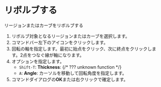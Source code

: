
# リボルブする

<Reference shortcut="" command="Revolve" button="" />

リージョンまたはカーブをリボルブする

1. リボルブ対象となるリージョンまたはカーブを選択します。
2. コマンドバー左下のアイコンをクリックします。
3. 回転の軸を指定します。最初に始点をクリック、次に終点をクリックします。2点をつなぐ線が軸になります。
4. オプションを指定します。
    - `Shift-T`: **Thickness**:  {/* ??? unknown function */}
    - `A`: **Angle**: カーソルを移動して回転角度を指定します。
5. コマンドダイアログの**OK**または右クリックで確定します。

